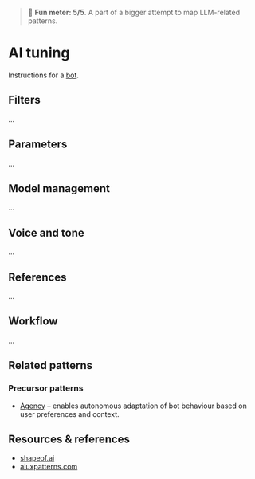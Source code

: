 
<Meta title="Patterns/AI tuning*" />

> 🙂 **Fun meter: 5/5**. A part of a bigger attempt to map LLM-related patterns.

# AI tuning

Instructions for a [bot](../?path=/docs/patterns-bot--docs).


## Filters

...

## Parameters

...

## Model management

...

## Voice and tone

...

## References

...

## Workflow

...

## Related patterns

### Precursor patterns

- [Agency](../?path=/docs/foundations-agency--docs) – enables autonomous adaptation of bot behaviour based on user preferences and context.

## Resources & references

- [shapeof.ai](https://www.shapeof.ai/)
- [aiuxpatterns.com](https://aiuxpatterns.com/)